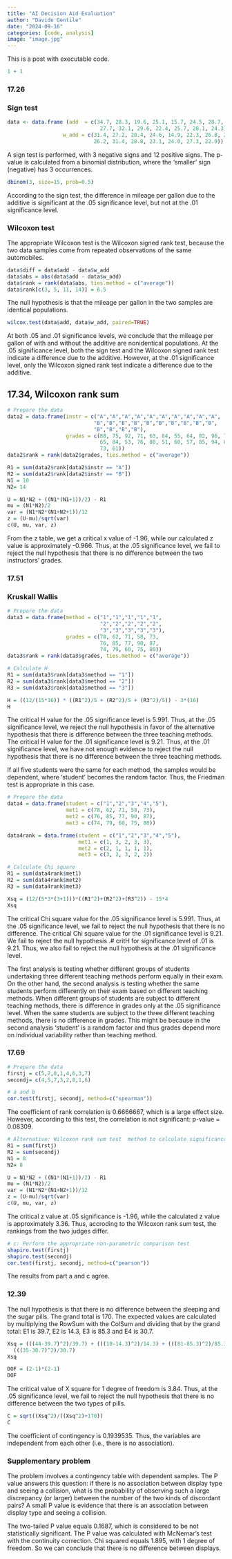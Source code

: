 ```yaml
---
title: "AI Decision Aid Evaluation"
author: "Davide Gentile"
date: "2024-09-16"
categories: [code, analysis]
image: "image.jpg"
---
```


This is a post with executable code.

```r
1 + 1
```


### 17.26
### Sign test
```r
data <- data.frame (add  = c(34.7, 28.3, 19.6, 25.1, 15.7, 24.5, 28.7, 23.5,
                              27.7, 32.1, 29.6, 22.4, 25.7, 28.1, 24.3),
                  w_add = c(31.4, 27.2, 20.4, 24.6, 14.9, 22.3, 26.8, 24.1, 
                            26.2, 31.4, 28.8, 23.1, 24.0, 27.3, 22.9))
```
A sign test is performed, with 3 negative signs and 12 positive signs. The p-value is calculated from a binomial distribution, where the 'smaller' sign (negative) has 3 occurrences.
```r
dbinom(3, size=15, prob=0.5)
```
According to the sign test, the difference in mileage per gallon due to the additive is significant at the .05 significance level, but not at the .01 significance level. 

### Wilcoxon test
The appropriate Wilcoxon test is the Wilcoxon signed rank test, because the two data samples come from repeated observations of the same automobiles.

```r
data$diff = data$add - data$w_add
data$abs = abs(data$add - data$w_add)
data$rank = rank(data$abs, ties.method = c("average"))
data$rank[c(3, 5, 11, 14)] = 6.5
```
The null hypothesis is that the mileage per gallon in the two samples are identical populations.
```r
wilcox.test(data$add, data$w_add, paired=TRUE) 
```
At both .05 and .01 significance levels, we conclude that the mileage per gallon of with and without the additive are nonidentical populations.
At the .05 significance level, both the sign test and the Wilcoxon signed rank test indicate a difference due to the additive. However, at the .01 significance level, only the Wilcoxon signed rank test indicate a difference due to the additive. 

## 17.34, Wilcoxon rank sum 

```r
# Prepare the data
data2 = data.frame(instr = c("A","A","A","A","A","A","A","A","A","A",
                            "B","B","B","B","B","B","B","B","B","B",
                            "B","B","B","B"),
                   grades = c(88, 75, 92, 71, 63, 84, 55, 64, 82, 96, 72, 
                              65, 84, 53, 76, 80, 51, 60, 57, 85, 94, 87, 
                              73, 61))
data2$rank = rank(data2$grades, ties.method = c("average"))
```

```r

R1 = sum(data2$rank[data2$instr == "A"])
R2 = sum(data2$rank[data2$instr == "B"])
N1 = 10
N2= 14

U = N1*N2 + ((N1*(N1+1))/2) - R1
mu = (N1*N2)/2
var = (N1*N2*(N1+N2+1))/12
z = (U-mu)/sqrt(var)
c(U, mu, var, z)
```
From the z table, we get a critical x value of -1.96, while our calculated z value is approximately -0.966. Thus, at the .05 significance level, we fail to reject the null hypothesis that there is no difference between the two instructors' grades. 

### 17.51
### Kruskall Wallis
```r
# Prepare the data
data3 = data.frame(method = c("1","1","1","1","1",
                              "2","2","2","2","2",
                              "3","3","3","3","3"),
                   grades = c(78, 62, 71, 58, 73, 
                              76, 85, 77, 90, 87, 
                              74, 79, 60, 75, 80))
data3$rank = rank(data3$grades, ties.method = c("average"))
```

```r
# Calculate H
R1 = sum(data3$rank[data3$method == "1"])
R2 = sum(data3$rank[data3$method == "2"])
R3 = sum(data3$rank[data3$method == "3"])

H = ((12/(15*16)) * ((R1^2)/5 + (R2^2)/5 + (R3^2)/5)) - 3*(16)
H
```
The critical H value for the .05 significance level is 5.991. Thus, at the .05 significance level, we reject the null hypothesis in favor of the alternative hypothesis that there is difference between the three teaching methods. The critical H value for the .01 significance level is 9.21. Thus, at the .01 significance level, we have not enough evidence to reject the null hypothesis that there is no difference between the three teaching methods. 

If all five students were the same for each method, the samples would be dependent, where 'student' becomes the random factor. Thus, the Friedman test is appropriate in this case. 

```r
# Prepare the data
data4 = data.frame(student = c("1","2","3","4","5"),
                   met1 = c(78, 62, 71, 58, 73),
                   met2 = c(76, 85, 77, 90, 87),
                   met3 = c(74, 79, 60, 75, 80))

data4rank = data.frame(student = c("1","2","3","4","5"),
                       met1 = c(1, 3, 2, 3, 3),
                       met2 = c(2, 1, 1, 1, 1),
                       met3 = c(3, 2, 3, 2, 2))
```

```r
# Calculate Chi square
R1 = sum(data4rank$met1)
R2 = sum(data4rank$met2)
R3 = sum(data4rank$met3)

Xsq = (12/(5*3*(3+1)))*((R1^2)+(R2^2)+(R3^2)) - 15*4
Xsq
```
The critical Chi square value for the .05 significance level is 5.991. Thus, at the .05 significance level, we fail to reject the null hypothesis that there is no difference. The critical Chi square value for the .01 significance level is 9.21. We fail to reject the null hypothesis .# critH for significance level of .01 is 9.21. Thus, we also fail to reject the null hypothesis at the .01 significance level. 

The first analysis is testing whether different groups of students undertaking three different teaching methods perform equally in their exam. On the other hand, the second analysis is testing whether the same students perform differently on their exam based on different teaching methods. When different groups of students are subject to different teaching methods, there is difference in grades only at the .05 significance level. When the same students are subject to the three different teaching methods, there is no difference in grades. This might be because in the second analysis 'student' is a random factor and thus grades depend more on individual variability rather than teaching method.

### 17.69
```r
# Prepare the data
firstj = c(5,2,8,1,4,6,3,7)
secondj= c(4,5,7,3,2,8,1,6)
```

```r
# a and b
cor.test(firstj, secondj, method=c("spearman"))
```
The coefficient of rank correlation is 0.6666667, which is a large effect size. However, according to this test, the correlation is not significant: p-value = 0.08309. 
```r
# Alternative: Wilcoxon rank sum test  method to calculate significance 
R1 = sum(firstj)
R2 = sum(secondj)
N1 = 8
N2= 8

U = N1*N2 + ((N1*(N1+1))/2) - R1
mu = (N1*N2)/2
var = (N1*N2*(N1+N2+1))/12
z = (U-mu)/sqrt(var)
c(U, mu, var, z)
```
The critical z value at .05 significance is -1.96, while the calculated z value is approximately 3.36. Thus, accroding to the Wilcoxon rank sum test, the rankings from the two judges differ. 

```r
# c: Perform the appropriate non-parametric comparison test
shapiro.test(firstj)
shapiro.test(secondj)
cor.test(firstj, secondj, method=c("pearson"))
```
The results from part a and c agree. 

### 12.39 

The null hypothesis is that there is no difference between the sleeping and the sugar pills. The grand total is 170. 
The expected values are calculated by multiplying the RowSum with the ColSum and dividing that by the grand total: E1 is 39.7, E2 is 14.3, E3 is 85.3 and E4 is 30.7. 
```r
Xsq = (((44-39.7)^2)/39.7) + (((10-14.3)^2)/14.3) + (((81-85.3)^2)/85.3) + 
  (((35-30.7)^2)/30.7)
Xsq
```
```r
DOF = (2-1)*(2-1)
DOF
```
The critical value of X square for 1 degree of freedom is 3.84. Thus, at the .05 significance level, we fail to reject the null hypothesis that there is no difference between the two types of pills. 

```r
C = sqrt((Xsq^2)/((Xsq^2)+170))
C
```
The coefficient of contingency is 0.1939535. Thus, the variables are independent from each other (i.e., there is no association). 

### Supplementary problem

The problem involves a contingency table with dependent samples. The P value answers this question: if there is no association between display type and seeing a collision, what is the probability of observing such a 
large discrepancy (or larger) between the number of the two kinds of 
discordant pairs? A small P value is evidence that there is an association
between display type and seeing a collision. 

The two-tailed P value equals 0.1687, which is considered to be not 
statistically significant. The P value was calculated with McNemar's test with the continuity correction. Chi squared equals 1.895, with 1 degree of freedom. So we can conclude that there is no difference between displays. 